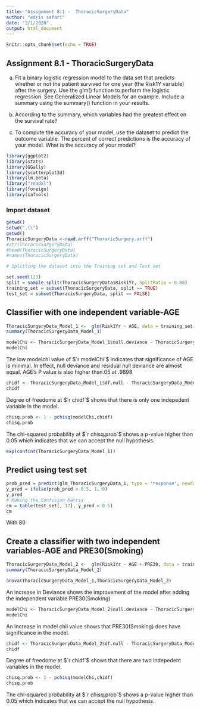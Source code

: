 ```yaml
---
title: "Assignment 8.1 -  ThoracicSurgeryData"
author: "edris safari"
date: "2/1/2020"
output: html_document
---
```


```r
knitr::opts_chunk$set(echo = TRUE)
```

## Assignment 8.1 -  ThoracicSurgeryData

a. Fit a binary logistic regression model to the data set that predicts whether or not the patient survived for one year (the Risk1Y variable) after the surgery. Use the glm() function to perform the logistic regression. See Generalized Linear Models for an example. Include a summary using the summary() function in your results.

b. According to the summary, which variables had the greatest effect on the survival rate?

c. To compute the accuracy of your model, use the dataset to predict the outcome variable. The percent of correct predictions is the accuracy of your model. What is the accuracy of your model?



 ```r
library(ggplot2)
library(stats)
library(GGally)
library(scatterplot3d)
library(lm.beta)
library("readxl")
library(foreign)
library(caTools)
```
### Import dataset

```r
getwd()
setwd(".\\")
getwd()
ThoracicSurgeryData <-read.arff("ThoraricSurgery.arff")
#str(ThoracicSurgeryData)
#head(ThoracicSurgeryData)
#names(ThoracicSurgeryData)
```



```r
# Splitting the dataset into the Training set and Test set

set.seed(123)
split = sample.split(ThoracicSurgeryData$Risk1Yr, SplitRatio = 0.80)
training_set = subset(ThoracicSurgeryData, split == TRUE)
test_set = subset(ThoracicSurgeryData, split == FALSE)
```

## Classifier with one independent variable-AGE

```r
ThoracicSurgeryData_Model_1 <-  glm(Risk1Yr ~ AGE, data = training_set, family = binomial())
summary(ThoracicSurgeryData_Model_1)
```

```r
modelChi <- ThoracicSurgeryData_Model_1$null.deviance - ThoracicSurgeryData_Model_1$deviance
modelChi
```

The low modelchi value of $`r modelChi`$ indicates that significance of AGE is minimal. In effect, null deviance and residual null deviance are almost equal. AGE's P value is also higher than.05 at $.9898$

```r
chidf <- ThoracicSurgeryData_Model_1$df.null - ThoracicSurgeryData_Model_1$df.residual
chidf
```

Degree of freedome at $`r chidf`$ shows that there is only one indepedent variable in the model.

```r
chisq.prob <- 1 - pchisq(modelChi,chidf)
chisq.prob
```

The chi-squared probability at $`r chisq.prob`$  shows a p-value higher than $0.05$ which indicates that we can accept the null hypothesis.

```r
exp(confint(ThoracicSurgeryData_Model_1))
```
## Predict using test set
```r
prob_pred = predict(glm_ThoracicSurgeryData_1, type = 'response', newdata = test_set[-17])
y_pred = ifelse(prob_pred > 0.5, 1, 0)
y_pred
# Making the Confusion Matrix
cm = table(test_set[, 17], y_pred > 0.5)
cm
```

With 80 

## Create a classifier with two independent variables-AGE and PRE30(Smoking)


```r
ThoracicSurgeryData_Model_2 <-  glm(Risk1Yr ~ AGE + PRE30, data = training_set, family = binomial())
summary(ThoracicSurgeryData_Model_2)
```
```r
anova(ThoracicSurgeryData_Model_1,ThoracicSurgeryData_Model_2)
```
An increase in Deviance shows the improvement of the model after adding the independent variable PRE30(Smoking)

```r
modelChi <- ThoracicSurgeryData_Model_2$null.deviance - ThoracicSurgeryData_Model_2$deviance
modelChi
```
An increase in model chil value shows that PRE30(Smoking) does have significance in the model.

```r
chidf <- ThoracicSurgeryData_Model_2$df.null - ThoracicSurgeryData_Model_2$df.residual
chidf
```
Degree of freedome at $`r chidf`$ shows that there are two indepedent variables in the model.
```r
chisq.prob <- 1 - pchisq(modelChi,chidf)
chisq.prob
```
The chi-squared probability at $`r chisq.prob`$  shows a p-value higher than $0.05$ which indicates that we can accept the null hypothesis.
